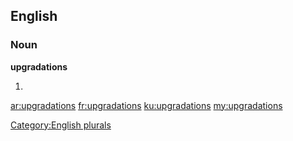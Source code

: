 ==English==

===Noun===
'''upgradations'''

# {{plural of|[[upgradation]]}}

[[Category:English plurals]]

[[ar:upgradations]]
[[fr:upgradations]]
[[ku:upgradations]]
[[my:upgradations]]